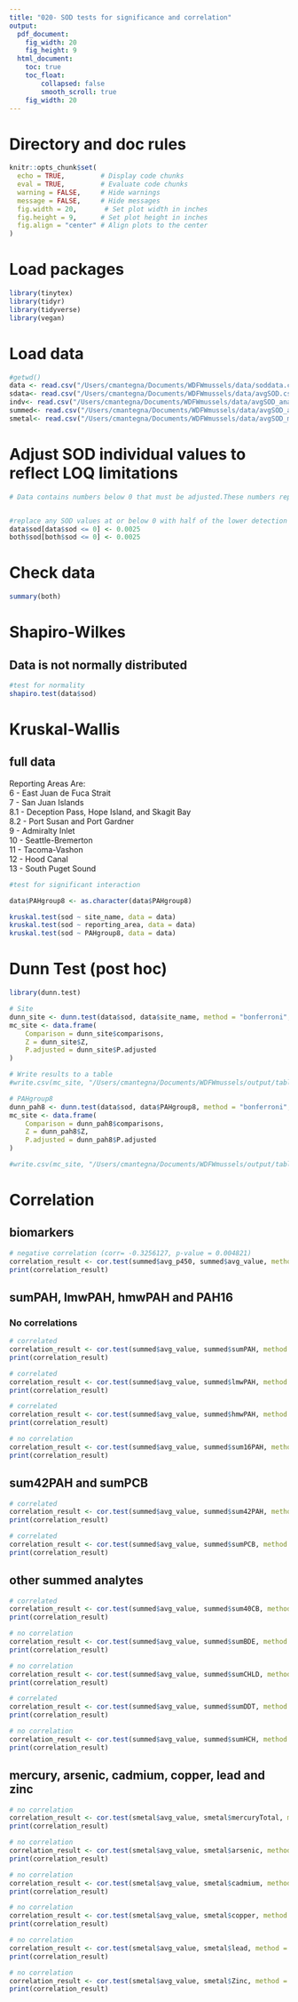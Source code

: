 ```yaml
---
title: "020- SOD tests for significance and correlation"
output:
  pdf_document: 
    fig_width: 20
    fig_height: 9
  html_document: 
    toc: true
    toc_float:
        collapsed: false
        smooth_scroll: true
    fig_width: 20
---
```


# Directory and doc rules

```r

knitr::opts_chunk$set(
  echo = TRUE,         # Display code chunks
  eval = TRUE,         # Evaluate code chunks
  warning = FALSE,     # Hide warnings
  message = FALSE,     # Hide messages
  fig.width = 20,       # Set plot width in inches
  fig.height = 9,      # Set plot height in inches
  fig.align = "center" # Align plots to the center
)

```

# Load packages

```r
library(tinytex)
library(tidyr)
library(tidyverse)
library(vegan)

```

# Load data

```r

#getwd()
data <- read.csv("/Users/cmantegna/Documents/WDFWmussels/data/soddata.csv")
sdata<- read.csv("/Users/cmantegna/Documents/WDFWmussels/data/avgSOD.csv")
indv<- read.csv("/Users/cmantegna/Documents/WDFWmussels/data/avgSOD_analytes.csv")
summed<- read.csv("/Users/cmantegna/Documents/WDFWmussels/data/avgSOD_analytes2.csv")
smetal<- read.csv("/Users/cmantegna/Documents/WDFWmussels/data/avgSOD_metals.csv")

```

# Adjust SOD individual values to reflect LOQ limitations
```r

# Data contains numbers below 0 that must be adjusted.These numbers represent samples whose values were below the limit of quantification using the SOD kit. There was some activity in the raw sample, but it is too far below the limit of the standard curve to be accurately quantified.


#replace any SOD values at or below 0 with half of the lower detection limit of .005 (.005*.5). Lower detection limit determined by assay protocol by the manufacturer, Cayman.
data$sod[data$sod <= 0] <- 0.0025
both$sod[both$sod <= 0] <- 0.0025

```
# Check data

```r
summary(both)
```

# Shapiro-Wilkes 
## Data is not normally distributed
```r

#test for normality 
shapiro.test(data$sod)

```

# Kruskal-Wallis
## full data
Reporting Areas Are:\
6 - East Juan de Fuca Strait\
7 - San Juan Islands\
8.1 - Deception Pass, Hope Island, and Skagit Bay\
8.2 - Port Susan and Port Gardner\
9 - Admiralty Inlet\
10 - Seattle-Bremerton\
11 - Tacoma-Vashon\
12 - Hood Canal\
13 - South Puget Sound

```r

#test for significant interaction

data$PAHgroup8 <- as.character(data$PAHgroup8)

kruskal.test(sod ~ site_name, data = data)
kruskal.test(sod ~ reporting_area, data = data)
kruskal.test(sod ~ PAHgroup8, data = data)

```


# Dunn Test (post hoc)

```r
library(dunn.test)

# Site
dunn_site <- dunn.test(data$sod, data$site_name, method = "bonferroni", list = TRUE)
mc_site <- data.frame(
    Comparison = dunn_site$comparisons,
    Z = dunn_site$Z,
    P.adjusted = dunn_site$P.adjusted
)

# Write results to a table
#write.csv(mc_site, "/Users/cmantegna/Documents/WDFWmussels/output/tables/SignificantSODsite.csv", row.names = FALSE)

# PAHgroup8
dunn_pah8 <- dunn.test(data$sod, data$PAHgroup8, method = "bonferroni", list = TRUE)
mc_site <- data.frame(
    Comparison = dunn_pah8$comparisons,
    Z = dunn_pah8$Z,
    P.adjusted = dunn_pah8$P.adjusted
)

#write.csv(mc_site, "/Users/cmantegna/Documents/WDFWmussels/output/tables/SignificantSODpah8.csv", row.names = FALSE)
```

# Correlation

## biomarkers
```r

# negative correlation (corr= -0.3256127, p-value = 0.004821)
correlation_result <- cor.test(summed$avg_p450, summed$avg_value, method = "spearman")
print(correlation_result)

```

## sumPAH, lmwPAH, hmwPAH and PAH16
### No correlations
```r

# correlated
correlation_result <- cor.test(summed$avg_value, summed$sumPAH, method = "spearman")
print(correlation_result)

# correlated
correlation_result <- cor.test(summed$avg_value, summed$lmwPAH, method = "spearman")
print(correlation_result)

# correlated
correlation_result <- cor.test(summed$avg_value, summed$hmwPAH, method = "spearman")
print(correlation_result)

# no correlation
correlation_result <- cor.test(summed$avg_value, summed$sum16PAH, method = "spearman")
print(correlation_result)

```

## sum42PAH and sumPCB
```r

# correlated
correlation_result <- cor.test(summed$avg_value, summed$sum42PAH, method = "spearman")
print(correlation_result)

# correlated
correlation_result <- cor.test(summed$avg_value, summed$sumPCB, method = "spearman")
print(correlation_result)

```

## other summed analytes
```r

# correlated
correlation_result <- cor.test(summed$avg_value, summed$sum40CB, method = "spearman")
print(correlation_result)

# no correlation
correlation_result <- cor.test(summed$avg_value, summed$sumBDE, method = "spearman")
print(correlation_result)

# no correlation
correlation_result <- cor.test(summed$avg_value, summed$sumCHLD, method = "spearman")
print(correlation_result)

# correlated
correlation_result <- cor.test(summed$avg_value, summed$sumDDT, method = "spearman")
print(correlation_result)

# no correlation
correlation_result <- cor.test(summed$avg_value, summed$sumHCH, method = "spearman")
print(correlation_result)
```

## mercury, arsenic, cadmium, copper, lead and zinc
```r

# no correlation
correlation_result <- cor.test(smetal$avg_value, smetal$mercuryTotal, method = "spearman")
print(correlation_result)

# no correlation
correlation_result <- cor.test(smetal$avg_value, smetal$arsenic, method = "spearman")
print(correlation_result)

# no correlation
correlation_result <- cor.test(smetal$avg_value, smetal$cadmium, method = "spearman")
print(correlation_result)

# no correlation
correlation_result <- cor.test(smetal$avg_value, smetal$copper, method = "spearman")
print(correlation_result)

# no correlation
correlation_result <- cor.test(smetal$avg_value, smetal$lead, method = "spearman")
print(correlation_result)

# no correlation
correlation_result <- cor.test(smetal$avg_value, smetal$Zinc, method = "spearman")
print(correlation_result)

```

